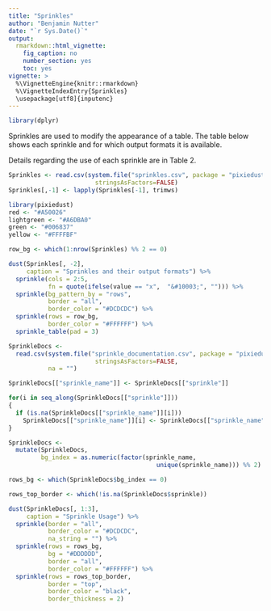 ---
title: "Sprinkles"
author: "Benjamin Nutter"
date: "`r Sys.Date()`"
output:
  rmarkdown::html_vignette:
    fig_caption: no
    number_section: yes
    toc: yes
vignette: >
  %\VignetteEngine{knitr::rmarkdown}
  %\VignetteIndexEntry{Sprinkles}
  \usepackage[utf8]{inputenc}
---

```{r, echo = FALSE, warning = FALSE, message = FALSE}
library(dplyr)
```

Sprinkles are used to modify the appearance of a table. The table below shows each sprinkle and for which output formats it is available. 

Details regarding the use of each sprinkle are in Table 2. 


```{r, echo=FALSE}
Sprinkles <- read.csv(system.file("sprinkles.csv", package = "pixiedust"),
                        stringsAsFactors=FALSE)
Sprinkles[,-1] <- lapply(Sprinkles[-1], trimws)
```

```{r, echo=FALSE}
library(pixiedust)
red <- "#A50026"
lightgreen <- "#A6DBA0"
green <- "#006837"
yellow <- "#FFFFBF"

row_bg <- which(1:nrow(Sprinkles) %% 2 == 0)

dust(Sprinkles[, -2],
     caption = "Sprinkles and their output formats") %>%
  sprinkle(cols = 2:5,
           fn = quote(ifelse(value == "x", 	"&#10003;", ""))) %>%
  sprinkle(bg_pattern_by = "rows",
           border = "all",
           border_color = "#DCDCDC") %>%
  sprinkle(rows = row_bg,
           border_color = "#FFFFFF") %>%
  sprinkle_table(pad = 3) 

```


```{r, echo = FALSE}
SprinkleDocs <- 
  read.csv(system.file("sprinkle_documentation.csv", package = "pixiedust"),
                        stringsAsFactors=FALSE,
           na = "")

SprinkleDocs[["sprinkle_name"]] <- SprinkleDocs[["sprinkle"]]

for(i in seq_along(SprinkleDocs[["sprinkle"]]))
{
  if (is.na(SprinkleDocs[["sprinkle_name"]][i])) 
    SprinkleDocs[["sprinkle_name"]][i] <- SprinkleDocs[["sprinkle_name"]][i-1]
}

SprinkleDocs <- 
  mutate(SprinkleDocs,
         bg_index = as.numeric(factor(sprinkle_name,
                                         unique(sprinkle_name))) %% 2)

rows_bg <- which(SprinkleDocs$bg_index == 0)

rows_top_border <- which(!is.na(SprinkleDocs$sprinkle))

dust(SprinkleDocs[, 1:3],
     caption = "Sprinkle Usage") %>%
  sprinkle(border = "all",
           border_color = "#DCDCDC",
           na_string = "") %>%
  sprinkle(rows = rows_bg,
           bg = "#DDDDDD",
           border = "all",
           border_color = "#FFFFFF") %>%
  sprinkle(rows = rows_top_border,
           border = "top", 
           border_color = "black",
           border_thickness = 2) 
```